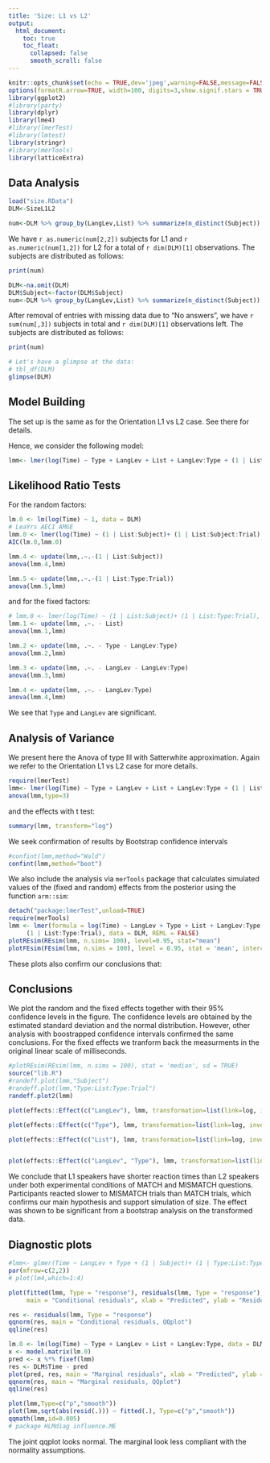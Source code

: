 ```yaml
---
title: 'Size: L1 vs L2'
output:
  html_document:
    toc: true
    toc_float:
      collapsed: false
      smooth_scroll: false
---
```


```r
knitr::opts_chunk$set(echo = TRUE,dev='jpeg',warning=FALSE,message=FALSE, comment="",size="small")
options(formatR.arrow=TRUE, width=100, digits=3,show.signif.stars = TRUE)
library(ggplot2)
#library(party)
library(dplyr)
library(lme4)
#library(lmerTest)
#library(lmtest)
library(stringr)
#library(merTools)
library(latticeExtra)
```

## Data Analysis


```r
load("size.RData")
DLM<-SizeL1L2

num<-DLM %>% group_by(LangLev,List) %>% summarize(n_distinct(Subject))
```

We have `r as.numeric(num[2,2])` subjects for L1 and `r
as.numeric(num[1,2])` for L2 for a total of `r dim(DLM)[1]`
observations. The subjects are distributed as follows:

```r
print(num)
```

```r
DLM<-na.omit(DLM)
DLM$Subject<-factor(DLM$Subject)
num<-DLM %>% group_by(LangLev,List) %>% summarize(n_distinct(Subject))
```

After removal of entries with missing data due to "No answers", 
we have `r sum(num[,3])` subjects in total
and `r dim(DLM)[1]` observations left. The
subjects are distributed as follows:

```r
print(num)
```


```r
# Let's have a glimpse at the data:
# tbl_df(DLM)
glimpse(DLM)
```

## Model Building

The set up is the same as for the Orientation L1 vs L2 case. See there for
details.

Hence, we consider the following model:

```r
lmm<- lmer(log(Time) ~ Type + LangLev + List + LangLev:Type + (1 | List:Subject)+ (1 | List:Type:Trial), data = DLM, REML=FALSE)
```



## Likelihood Ratio Tests

For the random factors:

```r
lm.0 <- lm(log(Time) ~ 1, data = DLM)
# LeaYrs AECI AMGE
lmm.0 <- lmer(log(Time) ~ (1 | List:Subject)+ (1 | List:Subject:Trial), data = DLM)
AIC(lm.0,lmm.0)

lmm.4 <- update(lmm,.~.-(1 | List:Subject))
anova(lmm.4,lmm)

lmm.5 <- update(lmm,.~.-(1 | List:Type:Trial))
anova(lmm.5,lmm)
```

and for the fixed factors: 

```r
# lmm.0 <- lmer(log(Time) ~ (1 | List:Subject)+ (1 | List:Type:Trial), data = DLM)
lmm.1 <- update(lmm, .~. - List)
anova(lmm.1,lmm)

lmm.2 <- update(lmm, .~. - Type - LangLev:Type)
anova(lmm.2,lmm)

lmm.3 <- update(lmm, .~. - LangLev - LangLev:Type)
anova(lmm.3,lmm)

lmm.4 <- update(lmm, .~. - LangLev:Type)
anova(lmm.4,lmm)
```

We see that `Type` and `LangLev` are significant. 




## Analysis of Variance

We present here the Anova of type III with Satterwhite
approximation. Again we refer to the Orientation L1 vs L2 case for more
details.

```r
require(lmerTest)
lmm<- lmer(log(Time) ~ Type + LangLev + List + LangLev:Type + (1 | List:Subject)+ (1 | List:Type:Trial), data = DLM, REML=FALSE)
anova(lmm,type=3)
```

and the effects with t test:
```r
summary(lmm, transform="log")
```


We seek confirmation of results by
Bootstrap confidence intervals

```r
#confint(lmm,method="Wald")
confint(lmm,method="boot")
```

We also include the analysis via `merTools` package that calculates
simulated values of the (fixed and random) effects from the posterior
using the function `arm::sim`:
```r
detach("package:lmerTest",unload=TRUE)
require(merTools)
lmm <- lmer(formula = log(Time) ~ LangLev + Type + List + LangLev:Type + (1 | List:Subject) + 
     (1 | List:Type:Trial), data = DLM, REML = FALSE)
plotREsim(REsim(lmm, n.sims= 100), level=0.95, stat="mean")
plotFEsim(FEsim(lmm, n.sims = 100), level = 0.95, stat = 'mean', intercept = FALSE)
```

These plots also confirm our conclusions that:


## Conclusions



We plot the random and the fixed effects together with their 95%
confidence levels in the figure. The confidence levels are obtained by
the estimated standard deviation and the normal distribution. However,
other analysis with boostrapped confidence intervals confirmed the same
conclusions. For the fixed effects we tranform back the measurments in
the original linear scale of milliseconds.

```r
#plotREsim(REsim(lmm, n.sims = 100), stat = 'median', sd = TRUE)
source("lib.R")
#randeff.plot(lmm,"Subject")
#randeff.plot(lmm,"Type:List:Type:Trial")
randeff.plot2(lmm)
```



```r

plot(effects::Effect(c("LangLev"), lmm, transformation=list(link=log, inverse=exp)),cex=1,width=0,lwd=1,ylab="Response time [ms]",xlab="Language level",main="", bg="grey50",fg="black",alternating=FALSE,par.settings = ggplot2like(),lines.title=0,between=list(x=1),colors=c("grey35","black"))

plot(effects::Effect(c("Type"), lmm, transformation=list(link=log, inverse=exp)),cex=1,width=0,lwd=1,ylab="Response time [ms]",xlab="Type",main="", bg="grey50",fg="black",alternating=FALSE,par.settings = ggplot2like(),lines.title=0,between=list(x=1),colors=c("grey35","black"))

plot(effects::Effect(c("List"), lmm, transformation=list(link=log, inverse=exp)),cex=1,width=0,lwd=1,ylab="Response time [ms]",xlab="List",main="", bg="grey50",fg="black",alternating=FALSE,par.settings = ggplot2like(),lines.title=0,between=list(x=1),colors=c("grey35","black")) 


plot(effects::Effect(c("LangLev", "Type"), lmm, transformation=list(link=log, inverse=exp)),x.var="Type",cex=1,width=0,lwd=1,ylab="milliseconds",main="", bg="grey50",fg="black",alternating=FALSE,par.settings = ggplot2like(),lines.title=0,between=list(x=1),as.table=TRUE,colors=c("grey35","black")) 
```


We conclude that L1 speakers have shorter reaction times than L2 speakers under both experimental conditions of MATCH and MISMATCH questions. Participants reacted slower to MISMATCH trials than MATCH trials, which confirms our main hypothesis and support simulation of size. The effect was shown to be significant from a bootstrap analysis on the transformed data.



## Diagnostic plots

```r
#lmm<- glmer(Time ~ LangLev + Type + (1 | Subject)+ (1 | Type:List:Type:Trial), data = DLM,family=Gamma(link = "identity"))
par(mfrow=c(2,2))
# plot(lm4,which=1:4)

plot(fitted(lmm, Type = "response"), residuals(lmm, Type = "response"),
     main = "Conditional residuals", xlab = "Predicted", ylab = "Residuals")

res <- residuals(lmm, Type = "response")
qqnorm(res, main = "Conditional residuals, QQplot")
qqline(res)

lm.0 <- lm(log(Time) ~ Type + LangLev + List + LangLev:Type, data = DLM)
x <- model.matrix(lm.0)
pred <- x %*% fixef(lmm)
res <- DLM$Time - pred
plot(pred, res, main = "Marginal residuals", xlab = "Predicted", ylab = "Residuals")
qqnorm(res, main = "Marginal residuals, QQplot")
qqline(res)

```

```r
plot(lmm,Type=c("p","smooth"))
plot(lmm,sqrt(abs(resid(.))) ~ fitted(.), Type=c("p","smooth"))
qqmath(lmm,id=0.005)
# package HLMdiag influence.ME
```


The joint qqplot looks normal. The marginal look less compliant with the
normality assumptions. 

